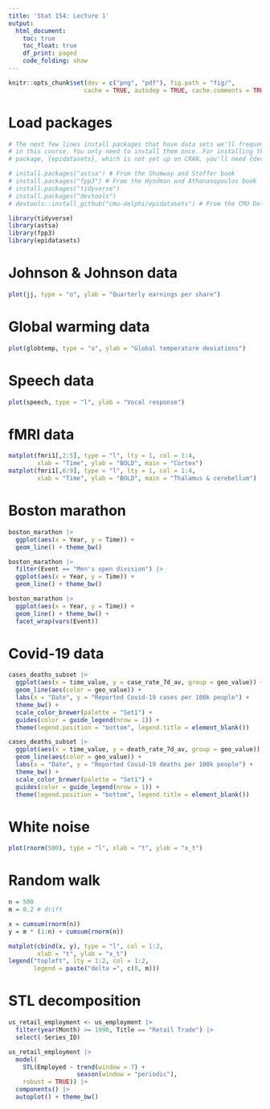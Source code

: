 ```yaml
---
title: 'Stat 154: Lecture 1'
output:
  html_document:
    toc: true
    toc_float: true
    df_print: paged
    code_folding: show
---
```


```r
knitr::opts_chunk$set(dev = c("png", "pdf"), fig.path = "fig/",
                     cache = TRUE, autodep = TRUE, cache.comments = TRUE)
```

# Load packages

```r
# The next few lines install packages that have data sets we'll frequently use
# in this course. You only need to install them once. For installing the third
# package, {epidatasets}, which is not yet up on CRAN, you'll need {devtools}

# install.packages("astsa") # From the Shumway and Stoffer book
# install.packages("fpp3") # From the Hyndman and Athanasopoulos book
# install.packages("tidyverse")
# install.packages("devtools") 
# devtools::install_github("cmu-delphi/epidatasets") # From the CMU Delphi group

library(tidyverse)
library(astsa)
library(fpp3)
library(epidatasets)
```

# Johnson & Johnson data

```r
plot(jj, type = "o", ylab = "Quarterly earnings per share")
```

# Global warming data

```r
plot(globtemp, type = "o", ylab = "Global temperature deviations")
```

# Speech data

```r
plot(speech, type = "l", ylab = "Vocal response")
```

# fMRI data

```r
matplot(fmri1[,2:5], type = "l", lty = 1, col = 1:4,
        xlab = "Time", ylab = "BOLD", main = "Cortex")
matplot(fmri1[,6:9], type = "l", lty = 1, col = 1:4,
        xlab = "Time", ylab = "BOLD", main = "Thalamus & cerebellum")
```

# Boston marathon

```r
boston_marathon |> 
  ggplot(aes(x = Year, y = Time)) + 
  geom_line() + theme_bw()

boston_marathon |> 
  filter(Event == "Men's open division") |>
  ggplot(aes(x = Year, y = Time)) + 
  geom_line() + theme_bw()

boston_marathon |> 
  ggplot(aes(x = Year, y = Time)) + 
  geom_line() + theme_bw() +
  facet_wrap(vars(Event))
```

# Covid-19 data

```r
cases_deaths_subset |>
  ggplot(aes(x = time_value, y = case_rate_7d_av, group = geo_value)) +
  geom_line(aes(color = geo_value)) + 
  labs(x = "Date", y = "Reported Covid-19 cases per 100k people") +
  theme_bw() + 
  scale_color_brewer(palette = "Set1") +
  guides(color = guide_legend(nrow = 1)) +
  theme(legend.position = "bottom", legend.title = element_blank())

cases_deaths_subset |>
  ggplot(aes(x = time_value, y = death_rate_7d_av, group = geo_value)) +
  geom_line(aes(color = geo_value)) + 
  labs(x = "Date", y = "Reported Covid-19 deaths per 100k people") +
  theme_bw() + 
  scale_color_brewer(palette = "Set1") +
  guides(color = guide_legend(nrow = 1)) +
  theme(legend.position = "bottom", legend.title = element_blank())
```

# White noise

```r
plot(rnorm(500), type = "l", xlab = "t", ylab = "x_t")
```

# Random walk

```r
n = 500 
m = 0.2 # drift

x = cumsum(rnorm(n))
y = m * (1:n) + cumsum(rnorm(n))

matplot(cbind(x, y), type = "l", col = 1:2, 
        xlab = "t", ylab = "x_t")
legend("topleft", lty = 1:2, col = 1:2, 
       legend = paste("delta =", c(0, m)))
```

# STL decomposition

```r
us_retail_employment <- us_employment |>
  filter(year(Month) >= 1990, Title == "Retail Trade") |>
  select(-Series_ID)

us_retail_employment |>
  model(
    STL(Employed ~ trend(window = 7) +
                   season(window = "periodic"),
    robust = TRUE)) |>
  components() |>
  autoplot() + theme_bw()
```